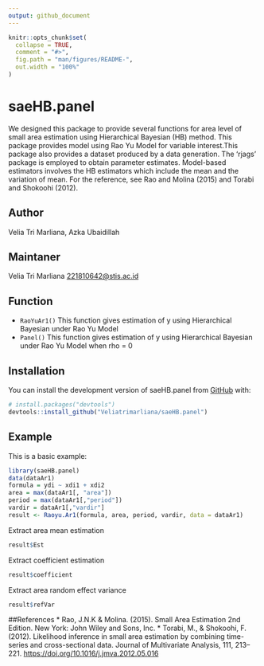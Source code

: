 ```yaml
---
output: github_document
---
```


<!-- README.md is generated from README.Rmd. Please edit that file -->

```r
knitr::opts_chunk$set(
  collapse = TRUE,
  comment = "#>",
  fig.path = "man/figures/README-",
  out.width = "100%"
)
```

# saeHB.panel

We designed this package to provide several functions for area level of small area estimation using Hierarchical Bayesian (HB) method. This package provides model using Rao Yu Model for variable interest.This package also provides a dataset produced by a data generation. The 'rjags' package is employed to obtain parameter estimates. Model-based estimators involves the HB estimators which include the mean and the variation of mean. For the reference, see Rao and Molina (2015) and Torabi and Shokoohi (2012).

## Author
Velia Tri Marliana, Azka Ubaidillah

## Maintaner
Velia Tri Marliana <221810642@stis.ac.id>

## Function
* `RaoYuAr1()` This function gives estimation of y using Hierarchical Bayesian under Rao Yu Model
* `Panel()` This function gives estimation of y using Hierarchical Bayesian under Rao Yu Model when rho = 0

## Installation
You can install the development version of saeHB.panel from [GitHub](https://github.com/) with:

``` r
# install.packages("devtools")
devtools::install_github("Veliatrimarliana/saeHB.panel")
```

## Example

This is a basic example:

```r
library(saeHB.panel)
data(dataAr1)
formula = ydi ~ xdi1 + xdi2
area = max(dataAr1[, "area"])
period = max(dataAr1[,"period"])
vardir = dataAr1[,"vardir"]
result <- Raoyu.Ar1(formula, area, period, vardir, data = dataAr1)
```

Extract area mean estimation
```r
result$Est
```

Extract coefficient estimation
```r
result$coefficient
```

Extract area random effect variance
```r
result$refVar
```

##References
* Rao, J.N.K & Molina. (2015). Small Area Estimation 2nd Edition. New York: John Wiley and Sons, Inc.
* Torabi, M., & Shokoohi, F. (2012). Likelihood inference in small area estimation by combining time-series and cross-sectional data. Journal of Multivariate Analysis, 111, 213–221. <https://doi.org/10.1016/j.jmva.2012.05.016>
